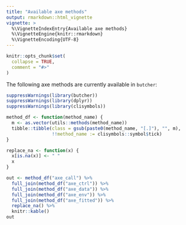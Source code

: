```yaml
---
title: "Available axe methods"
output: rmarkdown::html_vignette
vignette: >
  %\VignetteIndexEntry{Available axe methods}
  %\VignetteEngine{knitr::rmarkdown}
  %\VignetteEncoding{UTF-8}
---
```


```r
knitr::opts_chunk$set(
  collapse = TRUE,
  comment = "#>"
)
```

The following axe methods are currently available in `butcher`: 

```r
suppressWarnings(library(butcher))
suppressWarnings(library(dplyr))
suppressWarnings(library(clisymbols))

method_df <- function(method_name) {
  m <- as.vector(utils::methods(method_name))
  tibble::tibble(class = gsub(paste0(method_name, "[.]"), "", m),
                 !!method_name := clisymbols::symbol$tick)
}

replace_na <- function(x) {
  x[is.na(x)] <- " "
  x
}

out <- method_df("axe_call") %>% 
  full_join(method_df("axe_ctrl")) %>% 
  full_join(method_df("axe_data")) %>% 
  full_join(method_df("axe_env")) %>% 
  full_join(method_df("axe_fitted")) %>%
  replace_na() %>%
  knitr::kable()
out
```
